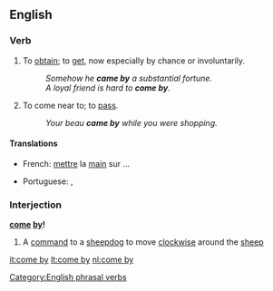 ==English==

===Verb===
{{en-verb|inf=to [[come]] [[by]]|comes by|coming by|came by}}

# {{transitive}} To [[obtain]]; to [[get]], now especially by chance or involuntarily.
#:''Somehow he '''came by''' a substantial fortune.''
#:''A loyal friend is hard to '''come by'''.''
# {{intransitive}} To come near to; to [[pass]].
#:''Your beau '''came by''' while you were shopping.''

====Translations====
{{trans-top|to get (''trans.'')}}
* French: [[mettre]] la [[main]] sur ...
{{trans-mid}}
* Portuguese: {{t+|pt|encontrar}}, {{t|pt|pilhar}}
{{trans-bottom}}
{{trans-top|to pass (''intrans.'')}}
{{trans-mid}}
{{trans-bottom}}

===Interjection===
'''[[come]] [[by]]!'''

# A [[command]] to a [[sheepdog]] to move [[clockwise]] around the [[sheep]]

[[Category:English phrasal verbs]]

[[it:come by]]
[[lt:come by]]
[[nl:come by]]